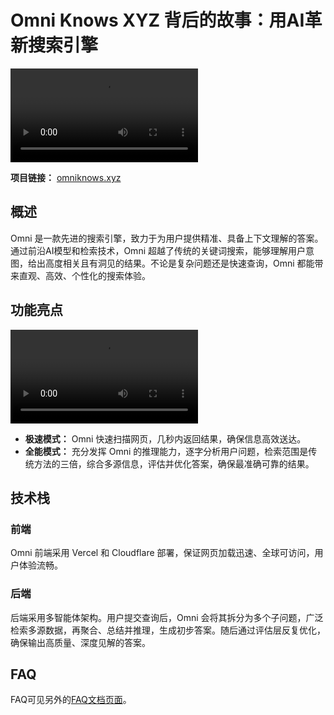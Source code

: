 # Omni Knows XYZ 背后的故事：用AI革新搜索引擎

<Video
  src="https://cdn.haozheli.com/omniknowsxyz.mp4"
  alt="Omni 封面视频"
  caption="Omni Knows XYZ"
/>

**项目链接：** [omniknows.xyz](https://omniknows.xyz)

## 概述

Omni 是一款先进的搜索引擎，致力于为用户提供精准、具备上下文理解的答案。通过前沿AI模型和检索技术，Omni 超越了传统的关键词搜索，能够理解用户意图，给出高度相关且有洞见的结果。不论是复杂问题还是快速查询，Omni 都能带来直观、高效、个性化的搜索体验。

## 功能亮点

<Video
  src="https://cdn.haozheli.com/omni_switch.mp4"
  alt="Omni 切换模式视频"
  caption="极速模式与全能模式"
/>

- **极速模式：** Omni 快速扫描网页，几秒内返回结果，确保信息高效送达。
- **全能模式：** 充分发挥 Omni 的推理能力，逐字分析用户问题，检索范围是传统方法的三倍，综合多源信息，评估并优化答案，确保最准确可靠的结果。

## 技术栈

### 前端

Omni 前端采用 Vercel 和 Cloudflare 部署，保证网页加载迅速、全球可访问，用户体验流畅。

### 后端

后端采用多智能体架构。用户提交查询后，Omni 会将其拆分为多个子问题，广泛检索多源数据，再聚合、总结并推理，生成初步答案。随后通过评估层反复优化，确保输出高质量、深度见解的答案。

## FAQ
FAQ可见另外的[FAQ文档页面](https://haozhe.li/blog/omni-faq)。